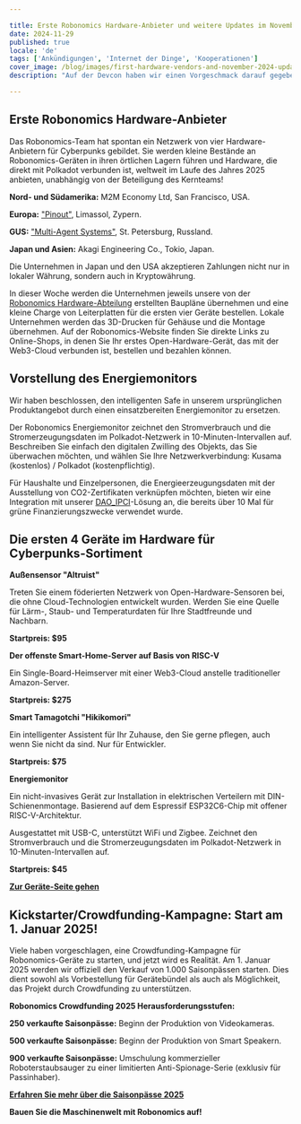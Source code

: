```yaml
---

title: Erste Robonomics Hardware-Anbieter und weitere Updates im November
date: 2024-11-29
published: true
locale: 'de'
tags: ['Ankündigungen', 'Internet der Dinge', 'Kooperationen']
cover_image: /blog/images/first-hardware-vendors-and-november-2024-updates/cover.webp
description: "Auf der Devcon haben wir einen Vorgeschmack darauf gegeben, was wir der Community in der Saison 2025 bieten können. Jetzt gehen wir in die nächste Phase über."

---
```


## Erste Robonomics Hardware-Anbieter

Das Robonomics-Team hat spontan ein Netzwerk von vier Hardware-Anbietern für Cyberpunks gebildet. Sie werden kleine Bestände an Robonomics-Geräten in ihren örtlichen Lagern führen und Hardware, die direkt mit Polkadot verbunden ist, weltweit im Laufe des Jahres 2025 anbieten, unabhängig von der Beteiligung des Kernteams!

**Nord- und Südamerika:** M2M Economy Ltd, San Francisco, USA.

**Europa:** ["Pinout"](https://pinout.cloud), Limassol, Zypern.

**GUS:** ["Multi-Agent Systems"](http://multi-agent.io), St. Petersburg, Russland.

**Japan und Asien:** Akagi Engineering Co., Tokio, Japan.

Die Unternehmen in Japan und den USA akzeptieren Zahlungen nicht nur in lokaler Währung, sondern auch in Kryptowährung.

In dieser Woche werden die Unternehmen jeweils unsere von der [Robonomics Hardware-Abteilung](https://x.com/RobonomicsHW) erstellten Baupläne übernehmen und eine kleine Charge von Leiterplatten für die ersten vier Geräte bestellen. Lokale Unternehmen werden das 3D-Drucken für Gehäuse und die Montage übernehmen. Auf der Robonomics-Website finden Sie direkte Links zu Online-Shops, in denen Sie Ihr erstes Open-Hardware-Gerät, das mit der Web3-Cloud verbunden ist, bestellen und bezahlen können.

## Vorstellung des Energiemonitors

Wir haben beschlossen, den intelligenten Safe in unserem ursprünglichen Produktangebot durch einen einsatzbereiten Energiemonitor zu ersetzen.

Der Robonomics Energiemonitor zeichnet den Stromverbrauch und die Stromerzeugungsdaten im Polkadot-Netzwerk in 10-Minuten-Intervallen auf. Beschreiben Sie einfach den digitalen Zwilling des Objekts, das Sie überwachen möchten, und wählen Sie Ihre Netzwerkverbindung: Kusama (kostenlos) / Polkadot (kostenpflichtig).

Für Haushalte und Einzelpersonen, die Energieerzeugungsdaten mit der Ausstellung von CO2-Zertifikaten verknüpfen möchten, bieten wir eine Integration mit unserer [DAO_IPCI](https://x.com/DAO_IPCI)-Lösung an, die bereits über 10 Mal für grüne Finanzierungszwecke verwendet wurde.

## Die ersten 4 Geräte im Hardware für Cyberpunks-Sortiment

<div class="oldy space-b">

**Außensensor "Altruist"**

Treten Sie einem föderierten Netzwerk von Open-Hardware-Sensoren bei, die ohne Cloud-Technologien entwickelt wurden. Werden Sie eine Quelle für Lärm-, Staub- und Temperaturdaten für Ihre Stadtfreunde und Nachbarn.

**Startpreis: $95**

</div>

<div class="oldy space-b">

**Der offenste Smart-Home-Server auf Basis von RISC-V**

Ein Single-Board-Heimserver mit einer Web3-Cloud anstelle traditioneller Amazon-Server.

**Startpreis: $275**

</div>

<div class="oldy space-b">

**Smart Tamagotchi "Hikikomori"**

Ein intelligenter Assistent für Ihr Zuhause, den Sie gerne pflegen, auch wenn Sie nicht da sind. Nur für Entwickler.

**Startpreis: $75**

</div>

<div class="oldy space-b">

**Energiemonitor**

Ein nicht-invasives Gerät zur Installation in elektrischen Verteilern mit DIN-Schienenmontage. Basierend auf dem Espressif ESP32C6-Chip mit offener RISC-V-Architektur.

Ausgestattet mit USB-C, unterstützt WiFi und Zigbee. Zeichnet den Stromverbrauch und die Stromerzeugungsdaten im Polkadot-Netzwerk in 10-Minuten-Intervallen auf.

**Startpreis: $45**

</div>

[**Zur Geräte-Seite gehen**](/devices/)

## Kickstarter/Crowdfunding-Kampagne: Start am 1. Januar 2025!

Viele haben vorgeschlagen, eine Crowdfunding-Kampagne für Robonomics-Geräte zu starten, und jetzt wird es Realität. Am 1. Januar 2025 werden wir offiziell den Verkauf von 1.000 Saisonpässen starten. Dies dient sowohl als Vorbestellung für Gerätebündel als auch als Möglichkeit, das Projekt durch Crowdfunding zu unterstützen.

<div class="oldy space-b">

**Robonomics Crowdfunding 2025 Herausforderungsstufen:**

**250 verkaufte Saisonpässe:** Beginn der Produktion von Videokameras.

**500 verkaufte Saisonpässe:** Beginn der Produktion von Smart Speakern.

**900 verkaufte Saisonpässe:** Umschulung kommerzieller Roboterstaubsauger zu einer limitierten Anti-Spionage-Serie (exklusiv für Passinhaber).

</div>

[**Erfahren Sie mehr über die Saisonpässe 2025**](https://robonomics.network/blog/robo-season-pass-2025-welcome-to-the-paper-st-club/)

**Bauen Sie die Maschinenwelt mit Robonomics auf!**